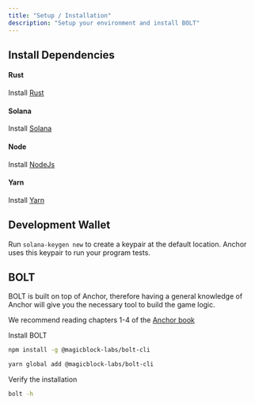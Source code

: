```yaml
---
title: "Setup / Installation"
description: "Setup your environment and install BOLT"
---
```


## Install Dependencies

#### Rust

Install [Rust](https://www.rust-lang.org/tools/install)

#### Solana

Install [Solana](https://docs.solanalabs.com/cli/install)

#### Node

Install [NodeJs](https://nodejs.org/)

#### Yarn

Install [Yarn](https://yarnpkg.com/getting-started/install)

## Development Wallet

Run `solana-keygen new` to create a keypair at the default location.
Anchor uses this keypair to run your program tests.

## BOLT

BOLT is built on top of Anchor, therefore having a general knowledge of Anchor will give you the necessary tool to build the game logic.

We recommend reading chapters 1-4 of the [Anchor book](https://book.anchor-lang.com/introduction/what_is_anchor.html)

Install BOLT

<CodeGroup>

```bash NPM
npm install -g @magicblock-labs/bolt-cli
```

```bash Yarn
yarn global add @magicblock-labs/bolt-cli
```

</CodeGroup>

Verify the installation

```bash
bolt -h
```
